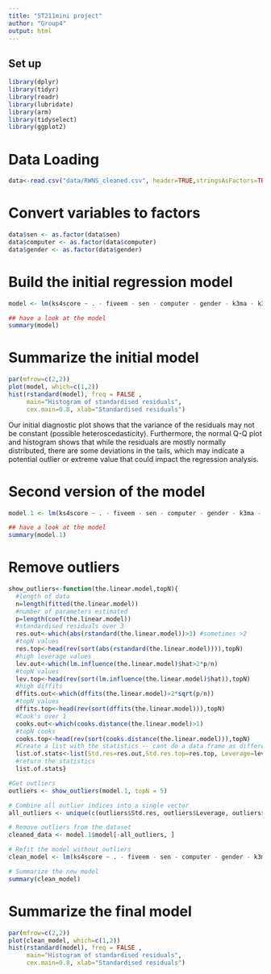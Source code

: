 ```yaml
---
title: "ST211mini project"
author: "Group4"
output: html
---
```


## Set up
```r
library(dplyr)       
library(tidyr)      
library(readr)      
library(lubridate)
library(arm)
library(tidyselect)
library(ggplot2)
```

# Data Loading
```r
data<-read.csv("data/RWNS_cleaned.csv", header=TRUE,stringsAsFactors=TRUE)
```

# Convert variables to factors
```r
data$sen <- as.factor(data$sen)
data$computer <- as.factor(data$computer)
data$gender <- as.factor(data$gender)
```

# Build the initial regression model
```r
model <- lm(ks4score ~ . - fiveem - sen - computer - gender - k3ma - k3sc - singlepar - tuition - exclude - absent, data = data)

## have a look at the model
summary(model)
```

# Summarize the initial model
```r
par(mfrow=c(2,2))
plot(model, which=c(1,2))
hist(rstandard(model), freq = FALSE ,
     main="Histogram of standardised residuals",
     cex.main=0.8, xlab="Standardised residuals")
```

Our initial diagnostic plot shows that the variance of the residuals may not be constant (possible heteroscedasticity). Furthermore, the normal Q-Q plot and histogram shows that while the residuals are mostly normally distributed, there are some deviations in the tails, which may indicate a potential outlier or extreme value that could impact the regression analysis.

# Second version of the model 
```r
model.1 <- lm(ks4score ~ . - fiveem - sen - computer - gender - k3ma - k3sc - singlepar - tuition - exclude - absent - fsm - house - IDACI_n, data = data)

## have a look at the model
summary(model.1)
```

# Remove outliers
```r
show_outliers<-function(the.linear.model,topN){
  #length of data
  n=length(fitted(the.linear.model))
  #number of parameters estimated
  p=length(coef(the.linear.model))
  #standardised residuals over 3
  res.out<-which(abs(rstandard(the.linear.model))>3) #sometimes >2
  #topN values
  res.top<-head(rev(sort(abs(rstandard(the.linear.model)))),topN)
  #high leverage values
  lev.out<-which(lm.influence(the.linear.model)$hat>2*p/n)
  #topN values
  lev.top<-head(rev(sort(lm.influence(the.linear.model)$hat)),topN)
  #high diffits
  dffits.out<-which(dffits(the.linear.model)>2*sqrt(p/n))
  #topN values
  dffits.top<-head(rev(sort(dffits(the.linear.model))),topN)
  #Cook's over 1
  cooks.out<-which(cooks.distance(the.linear.model)>1)
  #topN cooks
  cooks.top<-head(rev(sort(cooks.distance(the.linear.model))),topN)
  #Create a list with the statistics -- cant do a data frame as different lengths 
  list.of.stats<-list(Std.res=res.out,Std.res.top=res.top, Leverage=lev.out, Leverage.top=lev.top, DFFITS=dffits.out, DFFITS.top=dffits.top, Cooks=cooks.out,Cooks.top=cooks.top)
  #return the statistics
  list.of.stats}
```

```r
#Get outliers
outliers <- show_outliers(model.1, topN = 5) 

# Combine all outlier indices into a single vector
all_outliers <- unique(c(outliers$Std.res, outliers$Leverage, outliers$DFFITS, outliers$Cooks))

# Remove outliers from the dataset
cleaned_data <- model.1$model[-all_outliers, ]

# Refit the model without outliers
clean_model <- lm(ks4score ~ . - fiveem - sen - computer - gender - k3ma - k3sc - singlepar - tuition - exclude - absent - fsm - house - IDACI_n, data = data)

# Summarize the new model
summary(clean_model)
```
# Summarize the final model
```r
par(mfrow=c(2,2))
plot(clean_model, which=c(1,2))
hist(rstandard(model), freq = FALSE ,
     main="Histogram of standardised residuals",
     cex.main=0.8, xlab="Standardised residuals")
```

